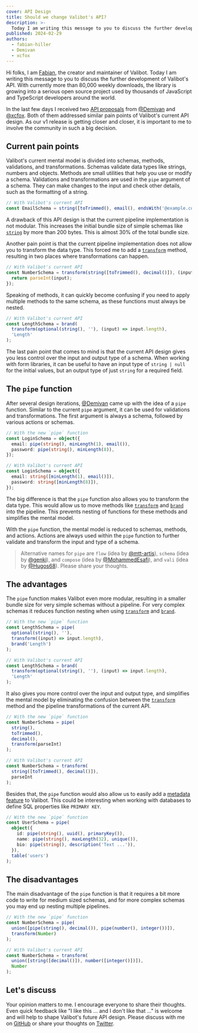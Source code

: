 ```yaml
---
cover: API Design
title: Should we change Valibot's API?
description: >-
  Today I am writing this message to you to discuss the further development of Valibot's API.
published: 2024-02-29
authors:
  - fabian-hiller
  - Demivan
  - xcfox
---
```



Hi folks, I am [Fabian](https://twitter.com/FabianHiller), the creator and maintainer of Valibot. Today I am writing this message to you to discuss the further development of Valibot's API. With currently more than 80,000 weekly downloads, the library is growing into a serious open source project used by thousands of JavaScript and TypeScript developers around the world.

<NpmDownloads alt="Daily downloads from August 2023 to March 2024" />

In the last few days I received two [API proposals](https://github.com/fabian-hiller/valibot/discussions/453) from [@Demivan](https://github.com/Demivan) and [@xcfox](https://github.com/xcfox). Both of them addressed similar pain points of Valibot's current API design. As our v1 release is getting closer and closer, it is important to me to involve the community in such a big decision.

## Current pain points

Valibot's current mental model is divided into schemas, methods, validations, and transformations. Schemas validate data types like strings, numbers and objects. Methods are small utilities that help you use or modify a schema. Validations and transformations are used in the `pipe` argument of a schema. They can make changes to the input and check other details, such as the formatting of a string.

```ts
// With Valibot's current API
const EmailSchema = string([toTrimmed(), email(), endsWith('@example.com')]);
```

A drawback of this API design is that the current pipeline implementation is not modular. This increases the initial bundle size of simple schemas like [`string`](https://valibot.dev/api/string/) by more than 200 bytes. This is almost 30% of the total bundle size.

Another pain point is that the current pipeline implementation does not allow you to transform the data type. This forced me to add a [`transform`](https://valibot.dev/api/transform/) method, resulting in two places where transformations can happen.

```ts
// With Valibot's current API
const NumberSchema = transform(string([toTrimmed(), decimal()]), (input) => {
  return parseInt(input);
});
```

Speaking of methods, it can quickly become confusing if you need to apply multiple methods to the same schema, as these functions must always be nested.

```ts
// With Valibot's current API
const LengthSchema = brand(
  transform(optional(string(), ''), (input) => input.length),
  'Length'
);
```

The last pain point that comes to mind is that the current API design gives you less control over the input and output type of a schema. When working with form libraries, it can be useful to have an input type of `string | null` for the initial values, but an output type of just `string` for a required field.

## The `pipe` function

After several design iterations, [@Demivan](https://github.com/Demivan) came up with the idea of a `pipe` function. Similar to the current `pipe` argument, it can be used for validations and transformations. The first argument is always a schema, followed by various actions or schemas.

```ts
// With the new `pipe` function
const LoginSchema = object({
  email: pipe(string(), minLength(1), email()),
  password: pipe(string(), minLength(8)),
});

// With Valibot's current API
const LoginSchema = object({
  email: string([minLength(1), email()]),
  password: string([minLength(8)]),
});
```

The big difference is that the `pipe` function also allows you to transform the data type. This would allow us to move methods like [`transform`](https://valibot.dev/api/transform/) and [`brand`](https://valibot.dev/api/brand/) into the pipeline. This prevents nesting of functions for these methods and simplifies the mental model.

With the `pipe` function, the mental model is reduced to schemas, methods, and actions. Actions are always used within the `pipe` function to further validate and transform the input and type of a schema.

> Alternative names for `pipe` are `flow` (idea by [@mtt-artis](https://github.com/mtt-artis)), `schema` (idea by [@genki](https://github.com/genki)), and `compose` (idea by [@MohammedEsafi](https://github.com/MohammedEsafi)), and `vali` (idea by [@Hugos68](https://github.com/Hugos68)). Please share your thoughts.

## The advantages

The `pipe` function makes Valibot even more modular, resulting in a smaller bundle size for very simple schemas without a pipeline. For very complex schemas it reduces function nesting when using [`transform`](https://valibot.dev/api/transform/) and [`brand`](https://valibot.dev/api/brand/).

```ts
// With the new `pipe` function
const LengthSchema = pipe(
  optional(string(), ''),
  transform((input) => input.length),
  brand('Length')
);

// With Valibot's current API
const LengthSchema = brand(
  transform(optional(string(), ''), (input) => input.length),
  'Length'
);
```

It also gives you more control over the input and output type, and simplifies the mental model by eliminating the confusion between the [`transform`](https://valibot.dev/api/transform/) method and the pipeline transformations of the current API.

```ts
// With the new `pipe` function
const NumberSchema = pipe(
  string(),
  toTrimmed(),
  decimal(),
  transform(parseInt)
);

// With Valibot's current API
const NumberSchema = transform(
  string([toTrimmed(), decimal()]),
  parseInt
);
```

Besides that, the `pipe` function would also allow us to easily add a [metadata feature](https://github.com/fabian-hiller/valibot/issues/373) to Valibot. This could be interesting when working with databases to define SQL properties like `PRIMARY KEY`.

```ts
// With the new `pipe` function
const UserSchema = pipe(
  object({
    id: pipe(string(), uuid(), primaryKey()),
    name: pipe(string(), maxLength(32), unique()),
    bio: pipe(string(), description('Text ...')),
  }),
  table('users')
);
```

## The disadvantages

The main disadvantage of the `pipe` function is that it requires a bit more code to write for medium sized schemas, and for more complex schemas you may end up nesting multiple pipelines.

```ts
// With the new `pipe` function
const NumberSchema = pipe(
  union([pipe(string(), decimal()), pipe(number(), integer())]),
  transform(Number)
);

// With Valibot's current API
const NumberSchema = transform(
  union([string([decimal()]), number([integer()])]),
  Number
);
```

## Let's discuss

Your opinion matters to me. I encourage everyone to share their thoughts. Even quick feedback like "I like this ... and I don't like that ..." is welcome and will help to shape Valibot's future API design. Please discuss with me on [GitHub](https://github.com/fabian-hiller/valibot/discussions/463) or share your thoughts on [Twitter](https://twitter.com/FabianHiller/status/1763253086464639035).

